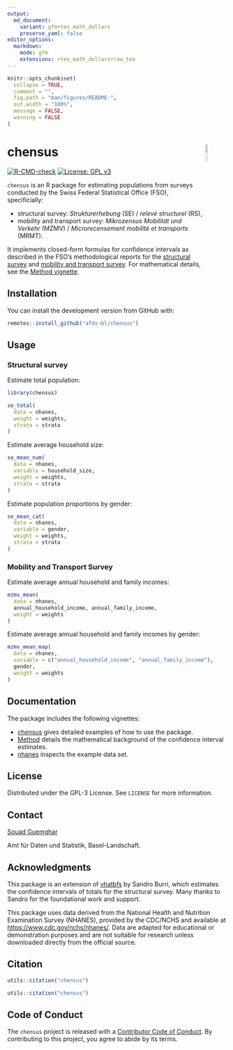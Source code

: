 ```yaml
---
output:
  md_document:
    variant: gfm+tex_math_dollars
    preserve_yaml: false
editor_options:
  markdown:
    mode: gfm
    extensions: +tex_math_dollars+raw_tex
---
```

<!-- README.md is generated from README.Rmd. Please edit that file -->


```r
knitr::opts_chunk$set(
  collapse = TRUE,
  comment = "",
  fig.path = "man/figures/README-",
  out.width = "100%",
  message = FALSE,
  warning = FALSE
)
```

# chensus <img src="man/figures/logo.png" align="right" width="10%" />

[![R-CMD-check](https://github.com/afds-bl/chensus/actions/workflows/R-CMD-check.yaml/badge.svg)](https://github.com/afds-bl/chensus/actions/workflows/R-CMD-check.yaml)
 [![License: GPL v3](https://img.shields.io/badge/license-GPL--3-blue.svg)](https://www.gnu.org/licenses/gpl-3.0.en.html)

`chensus` is an R package for estimating populations from surveys conducted by
the Swiss Federal Statistical Office (FSO), specificially:

-   structural survey: *Strukturerhebung* (SE) / *relevé structurel* (RS),
-   mobility and transport survey: *Mikrozensus Mobilität und Verkehr*
    (MZMV) / *Microrecensement mobilité et transports* (MRMT).

It implements closed-form formulas for confidence intervals as described in the FSO’s methodological reports for the [structural survey](https://www.bfs.admin.ch/bfs/en/home/services/research/methodological-reports.assetdetail.11187024.html) and [mobility and transport survey](https://www.bfs.admin.ch/bfs/fr/home/statistiques/mobilite-transports/enquetes/mzmv.assetdetail.24266729.html). For mathematical details, see the [Method vignette](articles/Method.html).

## Installation

You can install the development version from GitHub with:

```r
remotes::install_github("afds-bl/chensus")
```

## Usage

### Structural survey

Estimate total population:

```r
library(chensus)

se_total(
  data = nhanes,
  weight = weights,
  strata = strata
)
```

Estimate average household size:

```r
se_mean_num(
  data = nhanes,
  variable = household_size,
  weight = weights,
  strata = strata
)
```

Estimate population proportions by gender:

```r
se_mean_cat(
  data = nhanes,
  variable = gender,
  weight = weights,
  strata = strata
)
```

### Mobility and Transport Survey

Estimate average annual household and family incomes:

```r
mzmv_mean(
  data = nhanes,
  annual_household_income, annual_family_income,
  weight = weights
)
```

Estimate average annual household and family incomes by gender:

``` r
mzmv_mean_map(
  data = nhanes,
  variable = c("annual_household_income", "annual_family_income"),
  gender,
  weight = weights
)
```

## Documentation

The package includes the following vignettes:

- [chensus](articles/chensus.html) gives detailed examples of how to use the package.
- [Method](articles/Method.html) details the mathematical background of the confidence interval estimates.
- [nhanes](articles/nhanes.html) inspects the example data set.

## License

Distributed under the GPL-3 License. See `LICENSE` for more information.

## Contact

[Souad Guemghar](mailto:souad.guemghar@bl.ch)

Amt für Daten und Statistik, Basel-Landschaft.

## Acknowledgments

This package is an extension of
[vhatbfs](https://github.com/gibonet/vhatbfs) by Sandro Burri, which estimates the confidence intervals of totals for the structural survey. Many thanks to Sandro for the foundational work and support.

This package uses data derived from the National Health and Nutrition Examination Survey (NHANES), provided by the CDC/NCHS and available at [https://www.cdc.gov/nchs/nhanes/](https://www.cdc.gov/nchs/nhanes/). Data are adapted for educational or demonstration purposes and are not suitable for research unless downloaded directly from the official source.

## Citation

```r
utils::citation("chensus")
```


```r
utils::citation("chensus")
```

## Code of Conduct
  
The `chensus` project is released with a [Contributor Code of Conduct](https://contributor-covenant.org/version/2/1/CODE_OF_CONDUCT.html). By contributing to this project, you agree to abide by its terms.